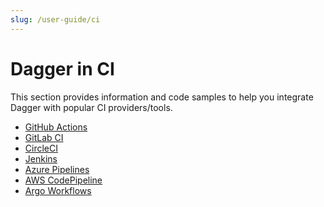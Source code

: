 ```yaml
---
slug: /user-guide/ci
---
```


# Dagger in CI

This section provides information and code samples to help you integrate Dagger with popular CI providers/tools.

- [GitHub Actions](./642920-github-actions.mdx)
- [GitLab CI](./734201-gitlab.mdx)
- [CircleCI](./592501-circleci.mdx )
- [Jenkins](./322019-jenkins.mdx)
- [Azure Pipelines](./197291-azure-pipelines.mdx)
- [AWS CodePipeline](./963919-aws-codepipeline.mdx)
- [Argo Workflows](./533927-argo-workflows.mdx)

